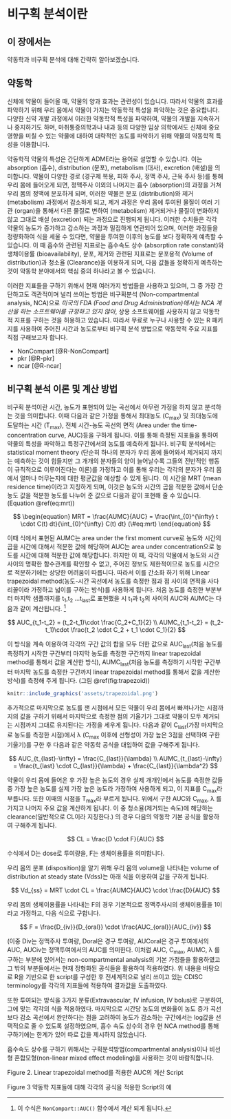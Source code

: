 # 비구획 분석이란 {#introduction}

## 이 장에서는 {#summary-introduction}

약동학과 비구획 분석에 대해 간략히 알아보겠습니다.

## 약동학 {#PK-introduction}

신체에 약물이 들어올 때, 약물의 양과 효과는 관련성이 있습니다. 
따라서 약물의 효과를 파악하기 위해 우리 몸에서 약물이 가지는 약동학적 특성을 파악하는 것은 중요합니다.
다양한 신약 개발 과정에서 이러한 약동학적 특성을 파악하여, 약물의 개발을 지속하거나 중지하기도 하며, 마취통증의학과나 내과 등의 다양한 임상 의학에서도 신체에 중요 영향을 미칠 수 있는 약물에 대하여 대략적인 농도를 파악하기 위해 약물의 약동학적 특성을 이용합니다.

약동학적 약물의 특성은 간단하게 ADME라는 용어로 설명할 수 있습니다. 
이는 absorption (흡수), distribution (분포), metabolism (대사), excretion (배설)을 의미합니다. 
약물이 다양한 경로 (경구제 복용, 피하 주사, 정맥 주사, 근육 주사 등)를 통해 우리 몸에 들어오게 되면, 정맥주사 이외의 나머지는 흡수 (absorption)의 과정을 거쳐 우리 몸의 정맥에 분포하게 되며, 이러한 약물은 분포 (distribution)와 제거 (metabolism) 과정에서 감소하게 되고, 제거 과정은 우리 몸에 투여된 물질이 여러 기관 (organ)을 통해서 다른 물질로 변하여 (metabolism) 제거되거나 물질이 변화하지 않고 그대로 배설 (excretion) 되는 과정으로 진행되게 됩니다. 
이러한 수치들은 각각 약물의 농도가 증가하고 감소하는 과정과 밀접하게 연관되어 있으며, 이러한 과정들을 정량화하여 식을 세울 수 있다면, 약물을 투여한 이후의 농도를 보다 정확하게 예측할 수 있습니다. 
이 때 흡수와 관련된 지표로는 흡수속도 상수 (absorption rate constant)와 생체이용률 (bioavailability), 분포, 제거와 관련된 지표로는 분포용적 (Volume of distribution)과 청소율 (Clearance)을 이용하게 되며, 다음 값들을 정확하게 예측하는 것이 약동학 분야에서의 핵심 중의 하나라고 볼 수 있습니다.

이러한 지표들을 구하기 위해서 현재 여러가지 방법들을 사용하고 있으며, 그 중 가장 간단하고도 객관적이며 널리 쓰이는 방법은 비구획분석 (Non-compartmental analysis, NCA)으로 *미국의 FDA (Food and Drug Administration)에서는 NCA 계산을 하는 소프트웨어를 규정하고 있지 않아*, 상용 소프트웨어를 사용하지 않고 약동학적 지표를 구하는 것을 허용하고 있습니다.
따라서 무료로 누구나 사용할 수 있는 R 패키지를 사용하여 주어진 시간과 농도로부터 비구획 분석 방법으로 약동학적 주요 지표를 직접 구해보고자 합니다.

- NonCompart [@R-NonCompart]
- pkr [@R-pkr]
- ncar [@R-ncar]

## 비구획 분석 이론 및 계산 방법 {#ncar-method}

비구획 분석이란 시간, 농도가 표현되어 있는 곡선에서 아무런 가정을 하지 않고 분석하는 것을 의미합니다. 
이때 다음과 같은 가정을 통해서 최대농도 (C~max~) 및 최대농도에 도달하는 시간 (T~max~), 전체 시간-농도 곡선의 면적 (Area under the time-concentration curve, AUC)등을 구하게 됩니다. 
이를 통해 측정된 지표들을 통하여 약물의 특성을 파악하고 특정구간에서의 농도를 예측하게 됩니다. 
비구획 분석에서는 statistical moment theory (단순히 하나의 분자가 우리 몸에 들어와서 제거되지 까지는 예측하는 것이 힘들지만 그 개개의 분자들의 양이 늘어날수록 그들의 전반적인 행동이 규칙적으로 이루어진다는 이론)를 가정하고 이를 통해 우리는 각각의 분자가 우리 몸에서 얼마나 머무는지에 대한 평균값을 예상할 수 있게 됩니다. 
이 시간을 MRT (mean residence time)이라고 지칭하게 되며, 이것은 농도와 시간의 곱을 적분한 값에서 단순 농도 값을 적분한 농도를 나누어 준 값으로 다음과 같이 표현해 줄 수 있습니다. (Equation \@ref(eq:mrt))

$$
\begin{equation}
  MRT = \frac{AUMC}{AUC} = \frac{\int_{0}^{\infty} t \cdot C(t) dt}{\int_{0}^{\infty} C(t) dt}
  (\#eq:mrt)
\end{equation}
$$

이때 식에서 표현된 AUMC는 area under the first moment curve로 농도와 시간의 곱을 시간에 대해서 적분한 값에 해당하며 AUC는 area under concentration으로 농도를 시간에 대해 적분한 값에 해당합니다. 
하지만 이 때, 각각의 약물에서 농도와 시간 사이의 명확한 함수관계를 확인할 수 없고, 주어진 정보도 제한적이므로 농도를 시간으로 적분하기에는 상당한 어려움이 따릅니다.
따라서 이를 간소화 하기 위해 Linear trapezoidal method(농도-시간 곡선에서 농도를 측정한 점과 점 사이의 면적을 사다리꼴이라 가정하고 넓이를 구하는 방식)를 사용하게 됩니다.
처음 농도를 측정한 부분부터 마지막 샘플까지를 t~1~,t~2~ …t~last~로 표현했을 시 t~1~과 t~2~의 사이의 AUC와 AUMC는 다음과 같이 계산됩니다. ^[이 수식은 `NonCompart::AUC()` 함수에서 계산 되게 됩니다.]

$$
AUC_{t_1-t_2} = 
  (t_2-t_1)\cdot \frac{C_2+C_1}{2} \\
AUMC_{t_1-t_2} = 
  (t_2-t_1)\cdot \frac{t_2 \cdot C_2 + t_1 \cdot C_1}{2}
$$

이 방식을 계속 이용하여 각각의 구간 값의 합을 모두 더한 값으로 AUC~last~(처음 농도를 측정하기 시작한 구간부터 마지막 농도를 측정한 구간까지 linear trapezoidal method를 통해서 값을 계산한 방식), AUMC~last~(처음 농도를 측정하기 시작한 구간부터 마지막 농도를 측정한 구간까지 linear trapezoidal method를 통해서 값을 계산한 방식)를 측정해 주게 됩니다. (그림 \@ref(fig:trapezoid))

```r
knitr::include_graphics('assets/trapezoidal.png')
```

추가적으로 마지막으로 농도를 잰 시점에서 모든 약물이 우리 몸에서 빠져나가는 시점까지의 값을 구하기 위해서 마지막으로 측정한 점의 기울기가 그대로 약물이 모두 제거되는 시점까지 그대로 유지된다는 가정을 세우게 됩니다.
다음과 같이 C~last~(가장 마지막으로 농도를 측정한 시점)에서 λ (C~max~ 이후에 선형성이 가장 높은 3점을 선택하여 구한 기울기)를 구한 후 다음과 같은 약동학 공식을 대입하여 값을 구해주게 됩니다.

$$
AUC_{t_{last}-\infty} = 
  \frac{C_{last}}{\lambda} \\
AUMC_{t_{last}-\infty} = 
  \frac{t_{last} \cdot C_{last}}{\lambda} + 
  \frac{C_{last}}{\lambda^2}
$$

약물이 우리 몸에 들어온 후 가장 높은 농도의 경우 실제 개개인에서 농도를 측정한 값들 중 가장 높은 농도를 실제 가장 높은 농도라 가정하여 사용하게 되고, 이 지표를 C~max~라 부릅니다. 또한 이때의 시점을 T~max~라 부르게 됩니다.
위에서 구한 AUC와 C~max~, λ 를 가지고 나머지 주요 값을 계산하게 됩니다.
이 중 청소율(제거되는 속도)에 해당하는 clearance(일반적으로 CL이라 지칭한다.) 의 경우 다음의 약동학 기본 공식을 활용하여 구해주게 됩니다.

$$
CL = \frac{D \cdot F}{AUC}
$$

수식에서 D는 dose로 투여량을, F는 생체이용률을 의미합니다.

우리 몸의 분포 (disposition)을 알기 위해 우리 몸의 volume을 나타내는 volume of distribution at steady state (Vdss)는 아래 식을 이용하여 값을 구하게 됩니다. 

$$
Vd_{ss} = MRT \cdot CL = \frac{AUMC}{AUC} \cdot \frac{D}{AUC}
$$

우리 몸의 생체이용률을 나타내는 F의 경우 기본적으로 정맥주사시의 생체이용률을 1이라고 가정하고, 다음 식으로 구합니다.

$$
F = \frac{D_{iv}}{D_{oral}} \cdot \frac{AUC_{oral}}{AUC_{iv}}
$$

(이중 Div는 정맥주사 투여량, Doral은 경구 투여량, AUCoral은 경구 투여에서의 AUC, AUCiv는 정맥투여에서의 AUC를 의미한다.
이처럼 AUC, C~max~, AUMC, λ 를 구하는 부분에 있어서는 non-compartmental analysis의 기본 가정들을 활용하였고 그 밖의 부분들에서는 현재 정형화된 공식들을 활용하여 적용하였다. 
위 내용을 바탕으로 R을 기반으로 한 script를 구성한 후 전세계적으로 널리 쓰이고 있는 CDISC terminology를 각각의 지표들에 적용하여 결과값을 도출하였다. 

또한 투여되는 방식을 3가지 분류(Extravascular, IV infusion, IV bolus)로 구분하여, 그에 맞는 각각의 식을 적용하였다. 
마지막으로 시간당 농도의 변화율이 농도 증가 곡선보다 감소 곡선에서 완만하다는 점을 고려하여 농도가 감소하는 구간에서는 log값을 선택적으로 줄 수 있도록 설정하였으며, 흡수 속도 상수의 경우 현 NCA method를 통해 구하기에는 한계가 있어 따로 값을 제시하지 않았습니다. 

흡수속도 상수를 구하기 위해서는 구획분석방법(compartmental analysis)이나 비선형 혼합모형(non-linear mixed effect modeling)을 사용하는 것이 바람직합니다.
 
Figure 2. Linear trapezoidal method를 적용한 AUC의 계산 Script

Figure 3 약동학 지표들에 대해 각각의 공식을 적용한 Script의 예

